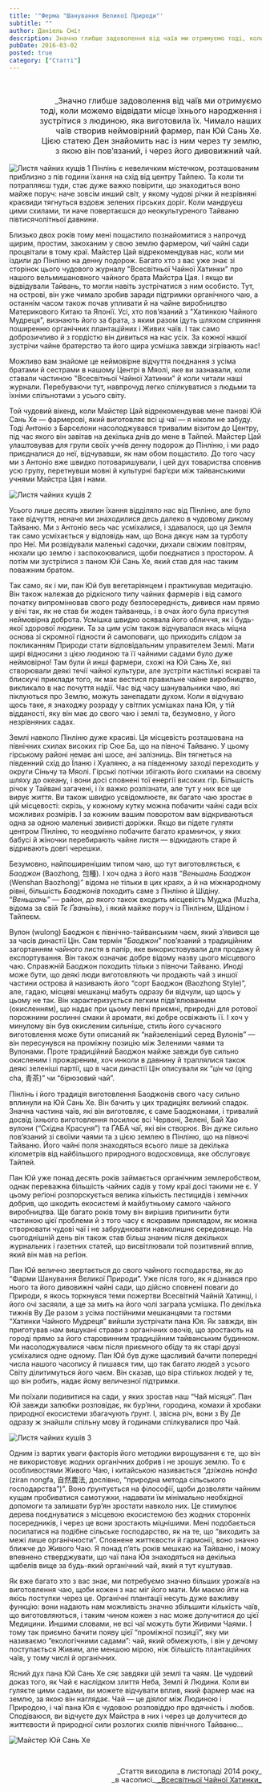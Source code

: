 ```yaml
---
title: '"Ферма "Шанування Великої Природи"'
subtitle: ""
author: Даніель Сміт
description: Значно глибше задоволення від чаїв ми отримуємо тоді, коли можемо відвідати місце їхнього народження і зустрітися з людиною, яка виготовила їх...
pubDate: 2016-03-02
posted: true
category: ["Статті"]
---
```


<p>&nbsp;</p>

<p style="font-size: 1rem; text-align: right;text-wrap: balance;">_Значно глибше задоволення від чаїв ми отримуємо тоді, коли можемо відвідати місце їхнього народження і зустрітися з людиною, яка виготовила їх. Чимало наших чаїв створив неймовірний фармер, пан Юй Сань Хе. Цією статею Ден знайомить нас із ним через ту землю, з якою він пов’язаний, і через його дивовижний чай.</p>

<img class="float-right" src={Image1.src} alt="Листя чайних кущів 1" />
Пінлінь є невеличким містечком, розташованим приблизно з пів години їхання на схід від центру Тайпею. Та коли ти потрапляєш туди, стає дуже важко повірити, що знаходиться воно майже поруч: наче зовсім инший світ, у якому чудові річки й незрівняні краєвиди тягнуться вздовж зелених гірських доріг. Коли мандруєш цими схилами, ти наче повертаєшся до неокультуреного Тайваню півтисячолітньої давнини.

Близько двох років тому мені пощастило познайомитися з напрочуд щирим, простим, закоханим у свою землю фармером, чиї чайні сади процвітали в тому краї. Майстер Цай відрекомендував нас, коли ми їздили до Пінліню на денну подорож. Багато хто з вас уже знає зі сторінок цього чудового журналу "Всесвітньої Чайної Хатинки" про нашого вельмишановного чайного брата Майстра Цая. І якщо ви відвідували Тайвань, то могли навіть зустрічатися з ним особисто. Тут, на острові, він уже чимало зробив заради підтримки органічного чаю, а останнім часом також почав упливати й на чайне виробництво Материкового Китаю та Японії. Усі, хто пов’язаний з "Хатинкою Чайного Мудреця", визнають його за брата, з яким разом ідуть шляхом сприяння поширенню органічних плантаційних і Живих чаїв. І так само доброзичливо й з гордістю він дивиться на нас усіх. За кожної нашої зустрічи чайне братерство та його щира усмішка завжди зігрівають нас!

Можливо вам знайоме це неймовірне відчуття поєднання з усіма братами й сестрами в нашому Центрі в Мяолі, яке ви зазнавали, коли ставали частиною "Всесвітньої Чайної Хатинки" й коли читали наші журнали. Перебуваючи тут, навпрочуд легко спілкуватися з людьми та їхніми спільнотами з усього світу.

Той чудовий вікенд, коли Майстер Цай відрекомендував мене панові Юй Сань Хе — фармерові, який виготовляє всі ці чаї — я ніколи не забуду. Тоді Антоніо з Барселони насолоджувався тривалим візитом до Центру, під час якого він завітав на декілька днів до мене в Тайпей. Майстер Цай улаштовував для групи своїх учнів денну подорож до Пінліню, і ми радо приєдналися до неї, відчувавши, як нам обом пощастило. До того часу ми з Антоніо вже швидко потоваришували, і цей дух товариства сповнив усю групу, перетнувши мовні й культурні бар’єри між тайванськими учнями Майстра Цая і нами.

<img class="float-left" src={Image2.src} alt="Листя чайних кущів 2" />

Усього лише десять хвилин їхання відділяло нас від Пінліню, але було таке відчуття, неначе ми знаходилися десь далеко в чудовому дикому Тайваню. Ми з Антоніо весь час усміхалися, і здавалося, що ця Земля так само усміхається у відповідь нам, що Вона дякує нам за турботу про Неї. Ми розвідували маленькі садочки, дихали свіжим повітрям, нюхали цю землю і заспокоювалися, щоби поєднатися з простором. А потім ми зустрілися з паном Юй Сань Хе, який став для нас таким поважним братом.

Так само, як і ми, пан Юй був вегетаріянцем і практикував медитацію. Він також належав до рідкісного типу чайних фармерів і від самого початку випромінював свого роду безпосередність, дивився нам прямо у вічі так, як не став би жоден тайванець, і в очах його була присутня неймовірна доброта. Усмішка швидко осявала його обличчя, як і будь-якої здорової людини. Та за цим усім також відчувалася якась міцна основа зі скромної гідности й самоповаги, що приходить слідом за покликанням Природи стати відповідальним управителем Землі. Мати щирі відносини з цією людиною та її чайними садами було дуже неймовірно! Там були й инші фармери, схожі на Юй Сань Хе, які створювали деякі течії чайної культури, але зустріти настількі яскраві та блискучі приклади того, як має вестися правильне чайне виробництво, викликало в нас почуття надії. Час від часу шанувальники чаю, які піклуються про Землю, можуть занепадати духом. Коли я відчуваю щось таке, я знаходжу розраду у світлих усмішках пана Юя, у тій відданості, яку він має до свого чаю і землі та, безумовно, у його незрівняних садах.

Землі навколо Пінліню дуже красиві. Ця місцевість розташована на північних схилах високих гір Сюе Ба, що на півночі Тайваню. У цьому гірському районі немає ані шосе, ані залізниць. Він тягнеться на південний схід до Їланю і Хуаляню, а на південному заході переходить у округи Сіньчу та Мяолі. Гірські потічки збігають його схилами на своєму шляху до океану, і вони досі сповнені тої енергії високих гір. Більшість річок у Тайвані загачені, і їх важко розпізнати, але тут у них все ще вирує життя. Ви також швидко усвідомлюєте, як багато чаю зростає в цій місцевості: скрізь, у кожному кутку можна побачити чайні сади всіх можливих розмірів. І за кожним вашим поворотом вам відкриваються одна за одною маленькі звивисті доріжки. Якщо ви підете гуляти центром Пінліню, то неодмінно побачите багато крамничок, у яких бабусі й жіночки перебирають чайне листя — відкидають старе й відривають довгі черешки.

Безумовно, найпоширенішим типом чаю, що тут виготовляється, є _Баоджон_ (Baozhong, 包種). І хоч одна з його назв “_Веньшань Баоджон_ (Wenshan Baozhong)” відома не тільки в цих краях, а й на міжнародному рівні, більшість _Баоджонів_ походить саме з Пінліню й Шідіну. “_Веньшань_” — район, до якого також входить місцевість Муджа (Muzha, відома за свій _Тє Ґваньїнь_), і який майже поруч із Пінлінєм, Шідіном і Тайпеєм.

Вулон (wulong) Баоджон є північно-тайванським чаєм, який з’явився ще за часів династії Цін. Сам термін “_Баоджон_” пов’язаний з традиційним загортанням чайного листя в папір, яке використовували для продажу й експортування. Він також означає добре відому назву цього місцевого чаю. Справжній Баоджон походить тільки з півночи Тайваню. Иноді може бути, що деякі люди виготовляють чи продають чай з иншої частини острова й називають його “сорт Баоджон (Baozhong Style)”, але, гадаю, місцеві мешканці мабуть одразу би відчули, що щось у цьому не так. Він характеризується легким підв’ялюванням (окисленням), що надає при цьому певні приємні, природні для ротової порожнини рослинні смаки й аромати, які добре освіжають її. І хоч у минулому він був окисленим сильніше, стиль його сучасного виготовлення може бути описаний як “найзеленіший серед Вулонів” — він пересунувся на проміжну позицію між Зеленими чаями та Вулонами. Проте традиційний Баоджон майже завжди був сильно окисленим і прожареним, хоч инколи в давнину й траплялися також деякі зеленіші партії, що в часи династії Цін описували як “_цін ча_ (qing cha, 青茶)” чи “бірюзовий чай”.

Пінлінь і його традиція виготовлення Баоджонів свого часу сильно вплинули на Юй Сань Хе. Він бачить у цих традиціях великий спадок. Значна частина чаїв, які він виготовляє, є саме Баоджонами, і тривалий досвід їхнього виготовлення посилює всі Червоні, Зелені, Бай Хао вулони (“Східна Красуня”) та ҐАБА чаї, які він створює. Він дуже сильно пов’язаний зі своїми чаями та з цією землею в Пінліню, що на півночі Тайваню. Його чайні поля знаходяться всього лише за декілька кілометрів від найбільшого природного водосховища, яке обслуговує Тайпей.

Пан Юй уже понад десять років займається органічним землеробством, однак переважна більшість чайних садів у тому краї досі такими не є. У цьому реґіоні розпорскується велика кількість пестицидів і хемічних добрив, що шкодить екосистемі й майбутньому самого чайного виробництва. Ще багато років тому він вирішив припинити бути частиною цієї проблеми й з того часу є яскравим прикладом, як можна створювати чудові чаї і не забруднювати навколишнє середовище. На сьогоднішній день він також став більш знаним після декількох журнальних і газетних статей, що висвітлювали той позитивний вплив, який він мав на реґіон.

Пан Юй велично звертається до свого чайного господарства, як до “Фарми Шанування Великої Природи”. Уже після того, як я дізнався про нього та його дивовижні чайні сади, що дійсно сповнені поваги до Природи, я якось торкнувся теми пожертви Всесвітній Чайній Хатинці, і його очі засяяли, а ще за мить на його чолі заграла усмішка. По декілька тижнів Ву Де разом з усіма постійними мешканцями та гостями “Хатинки Чайного Мудреця” вийшли зустрічати пана Юя. Як завжди, він приготував нам вишукані страви з органічних овочів, що зростають на городі прямо за його старовинним традиційним тайванським будинком. Ми насолоджувалися чаєм після приємного обіду та як старі друзі усміхалися одне одному. Пан Юй був дуже щасливий бачити попередні числа нашого часопису й пишався тим, що так багато людей з усього Світу ділитимуться його чаєм. Він сказав, що віра стількох людей у те, що він робить, надає йому величезної підтримки.

Ми поїхали подивитися на сади, у яких зростав наш “Чай місяця”. Пан Юй завжди залюбки розповідає, як бур’яни, городина, комахи й хробаки природної екосистеми збагачують ґрунт. І, звісна річ, вони з Ву Де одразу ж знайшли спільну мову й годинами спілкувалися про Чай.

<img class="float-right" src={Image3.src} alt="Листя чайних кушів 3" />

Одним із вартих уваги факторів його методики вирощування є те, що він не використовує жодних органічних добрив і не зрошує землю. То є особливостями Живого Чаю, і китайською називається “_дзіжань нонфа_ (ziran nongfa, 自然農法, дослівно, “природна метода сільського господарства”)”. Воно ґрунтується на філософії, щоби дозволяти чайним кущам пробиватися самотужки, надавати їм мінімально необхідної допомоги та залишати бур’ян зростати навколо них. Це стимулює дерева поєднуватися з місцевою екосистемою без жодних сторонніх посередників, і через це вони зростають міцнішими. Мені подобається посилатися на подібне сільське господарство, як на те, що “виходить за межі лише органічности”. Сповнене життєвости й гармонії, воно значно ближче до Живого Чаю. Я понад п’ять років мешкаю на Тайваню, і можу впевнено стверджувати, що чаї пана Юя знаходяться на декілька щабелів вище за будь-який органічний чай, який я тут куштував.

Як вже багато хто з вас знає, ми потребуємо значно більших урожаїв на виготовлення чаю, щоби кожен з нас міг його мати. Ми маємо йти на якісь поступки через це. Органічні плантації несуть дуже важливу функцію: вони надають нам можливість значно збільшити кількість чаїв, що виготовляються, і таким чином кожен з нас може долучитися до цієї Медицини. Иншими словами, не всі чаї можуть бути Живими Чаями. І тому так приємно бачити появу цієї “проміжної позиції”, яку ми називаємо “екологічними садами”: чай, який обмежують, і він у дечому поступається Живим, але меншою мірою, ніж більшість плантаційних чаїв, у тому числі й органічних.

Ясний дух пана Юй Сань Хе сяє завдяки цій землі та чаям. Це чудовий доказ того, як Чай є наслідком злиття Неба, Землі й Людини. Коли ви гуляєте цими садами, ви можете відчувати вплив, який фармер має на землю, за якою він наглядає. Чай — це діялог між Людиною і Природою, і чаї пана Юя є чудовою розповіддю про вдячність і любов. Сподіваюся, ви відчуєте дух Майстра в них і через це долучитеся до життєвости й природної сили розлогих схилів північного Тайваню...

<img class="align-center" src={Image4.src} alt="Майстер Юй Сань Хе" />

<p>&nbsp;</p>
<p align="right" style="font-size: 0.9rem;">_Стаття виходила в листопаді 2014 року_<br />_в часописі_<a title="globalteahut.org" href="http://www.globalteahut.org/" target="blank" rel="noopener"> _Всесвітньої Чайної Хатинки_ </a></p>